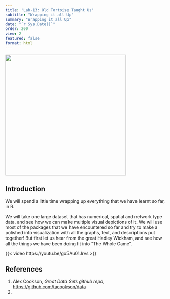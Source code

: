 ```yaml
---
title: 'Lab-13: Old Tortoise Taught Us'
subtitle: "Wrapping it all Up"
summary: "Wrapping it all Up"
date: "`r Sys.Date()`"
order: 200
view: 2
featured: false
format: html
---
```


![](featured.jpg){fig-align="center" width="380"}

## Introduction

We will spend a little time wrapping up everything that we have learnt
so far, in R.

We will take one large dataset that has numerical, spatial and network
type data, and see how we can make multiple visual depictions of it. We
will use most of the packages that we have encountered so far and try to
make a polished info visualization with all the graphs, text, and
descriptions put together!
But first let us hear from the great Hadley Wickham, and see how all the things we have been doing fit into "The Whole Game".

{{< video https://youtu.be/go5Au01Jrvs >}}

## References

1.  Alex Cookson, *Great Data Sets github repo*,
    <https://github.com/tacookson/data>
2.  
